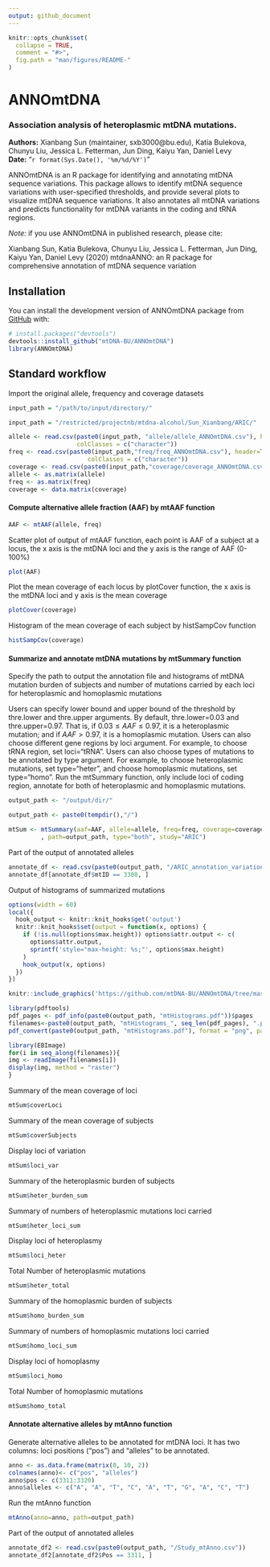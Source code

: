 ```yaml
---
output: github_document
---
```


<!-- README.md is generated from README.Rmd. Please edit that file -->

```r
knitr::opts_chunk$set(
  collapse = TRUE,
  comment = "#>",
  fig.path = "man/figures/README-"
)
```
# ANNOmtDNA
### Association analysis of heteroplasmic mtDNA mutations.

**Authors:** Xianbang Sun (maintainer, sxb3000@bu.edu), Katia Bulekova, Chunyu Liu, Jessica L. Fetterman, Jun Ding, Kaiyu Yan, Daniel Levy<br>
**Date:** "`r format(Sys.Date(), '%m/%d/%Y')`"

<!-- badges: start -->
<!-- badges: end -->


  ANNOmtDNA is an R package for identifying and annotating mtDNA sequence variations. This package allows to identify mtDNA sequence variations with user-specified thresholds, and provide several plots to visualize mtDNA sequence variations. It also annotates all mtDNA variations and predicts functionality for mtDNA variants in the coding and tRNA regions. 
  
*Note:* if you use ANNOmtDNA in published research, please cite:

Xianbang Sun, Katia Bulekova, Chunyu Liu, Jessica L. Fetterman, Jun Ding, Kaiyu Yan, Daniel Levy (2020)
mtdnaANNO: an R package for comprehensive annotation of mtDNA sequence variation


## Installation

You can install the  development version of ANNOmtDNA package from [GitHub](https://github.com/) with:

``` r
# install.packages("devtools")
devtools::install_github("mtDNA-BU/ANNOmtDNA")
library(ANNOmtDNA)
```
## Standard workflow

Import the original allele, frequency and coverage datasets
```r
input_path = "/path/to/input/directory/"
```
```r
input_path = "/restricted/projectnb/mtdna-alcohol/Sun_Xianbang/ARIC/"
```



```r
allele <- read.csv(paste0(input_path, "allele/allele_ANNOmtDNA.csv"), header = T, stringsAsFactors=FALSE,
                   colClasses = c("character"))
freq <- read.csv(paste0(input_path,"freq/freq_ANNOmtDNA.csv"), header=T, stringsAsFactors=FALSE,
                      colClasses = c("character"))
coverage <- read.csv(paste0(input_path,"coverage/coverage_ANNOmtDNA.csv"), header=T)
allele <- as.matrix(allele)
freq <- as.matrix(freq)
coverage <- data.matrix(coverage)
```


#### Compute alternative allele fraction (AAF) by mtAAF function
```r
AAF <- mtAAF(allele, freq)
```

Scatter plot of output of mtAAF function, each point is AAF of a subject at a locus, the x axis is the mtDNA loci and the y axis is the range of AAF (0-100%)
```r
plot(AAF)
```

Plot the mean coverage of each locus by plotCover function, the x axis is the mtDNA loci and y axis is the mean coverage
```r
plotCover(coverage)
```

Histogram of the mean coverage of each subject by histSampCov function
```r
histSampCov(coverage)
```

#### Summarize and annotate mtDNA mutations by mtSummary function
Specify the path to output the annotation file and histograms of mtDNA mutation burden of subjects and number of mutations carried by each loci for heteroplasmic and homoplasmic mutations

Users can specify lower bound and upper bound of the threshold by thre.lower and thre.upper arguments. By default, thre.lower=0.03 and thre.upper=0.97. That is, if $0.03\leq AAF\leq 0.97$, it is a heteroplasmic mutation; and if $AAF>0.97$, it is a homoplasmic mutation. Users can also choose different gene regions by loci argument. For example, to choose tRNA region, set loci="tRNA". Users can also choose types of mutations to be annotated by type argument. For example, to choose heteroplasmic mutations, set type="heter", and choose homoplasmic mutations, set type="homo".
Run the mtSummary function, only include loci of coding region, annotate for both of heteroplasmic and homoplasmic mutations.

```r
output_path <- "/output/dir/"
```
```r
output_path <- paste0(tempdir(),"/")

```

```r
mtSum <- mtSummary(aaf=AAF, allele=allele, freq=freq, coverage=coverage, loci="coding"
         , path=output_path, type="both", study="ARIC")
```

Part of the output of annotated alleles
```r
annotate_df <- read.csv(paste0(output_path, "/ARIC_annotation_variation.csv"))
annotate_df[annotate_df$mtID == 3308, ]
```


Output of histograms of summarized mutations
```r
options(width = 60)
local({
  hook_output <- knitr::knit_hooks$get('output')
  knitr::knit_hooks$set(output = function(x, options) {
    if (!is.null(options$max.height)) options$attr.output <- c(
      options$attr.output,
      sprintf('style="max-height: %s;"', options$max.height)
    )
    hook_output(x, options)
  })
})
```


```r
knitr::include_graphics('https://github.com/mtDNA-BU/ANNOmtDNA/tree/master/man/figures/mtHistograms.pdf')
```


```r
library(pdftools)
pdf_pages <- pdf_info(paste0(output_path, "mtHistograms.pdf"))$pages
filenames<-paste0(output_path, "mtHistograms_", seq_len(pdf_pages), ".png")
pdf_convert(paste0(output_path, "mtHistograms.pdf"), format = "png", pages=seq_len(pdf_pages), filenames=filenames)
```


```r
library(EBImage)
for(i in seq_along(filenames)){
img <- readImage(filenames[i])
display(img, method = "raster")
}
```

Summary of the mean coverage of loci
```r
mtSum$coverLoci 
```

Summary of the mean coverage of subjects
```r
mtSum$coverSubjects  
```

Display loci of variation
```r
mtSum$loci_var  
```

Summary of the heteroplasmic burden of subjects
```r
mtSum$heter_burden_sum  
```

Summary of numbers of heteroplasmic mutations loci carried
```r
mtSum$heter_loci_sum  
```

Display loci of heteroplasmy
```r
mtSum$loci_heter  
```

Total Number of heteroplasmic mutations
```r
mtSum$heter_total  
```

Summary of the homoplasmic burden of subjects
```r
mtSum$homo_burden_sum  
```

Summary of numbers of homoplasmic mutations loci carried
```r
mtSum$homo_loci_sum  
```

Display loci of homoplasmy
```r
mtSum$loci_homo  
```

Total Number of homoplasmic mutations
```r
mtSum$homo_total  
```

#### Annotate alternative alleles by mtAnno function

Generate alternative alleles to be annotated for mtDNA loci. It has two columns: loci positions ("pos") and "alleles" to be annotated.
```r
anno <- as.data.frame(matrix(0, 10, 2))
colnames(anno)<- c("pos", "alleles")
anno$pos <- c(3311:3320)
anno$alleles <- c("A", "A", "T", "C", "A", "T", "G", "A", "C", "T")
```

Run the mtAnno function
```r
mtAnno(anno=anno, path=output_path)
```

Part of the output of annotated alleles
```r
annotate_df2 <- read.csv(paste0(output_path, "/Study_mtAnno.csv"))
annotate_df2[annotate_df2$Pos == 3311, ]
```
